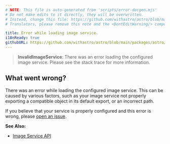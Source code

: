 ```yaml
---
# NOTE: This file is auto-generated from 'scripts/error-docgen.mjs'
# Do not make edits to it directly, they will be overwritten.
# Instead, change this file: https://github.com/withastro/astro/blob/main/packages/astro/src/core/errors/errors-data.ts
# Translators, please remove this note and the <DontEditWarning/> component.

title: Error while loading image service.
i18nReady: true
githubURL: https://github.com/withastro/astro/blob/main/packages/astro/src/core/errors/errors-data.ts
---
```


<DontEditWarning />


> **InvalidImageService**: There was an error loading the configured image service. Please see the stack trace for more information.

## What went wrong?
There was an error while loading the configured image service. This can be caused by various factors, such as your image service not properly exporting a compatible object in its default export, or an incorrect path.

If you believe that your service is properly configured and this error is wrong, please [open an issue](https://astro.build/issues/).

**See Also:**
-  [Image Service API](/en/reference/image-service-reference/)

